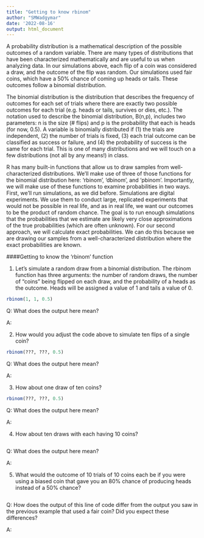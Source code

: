 ```yaml
---
title: "Getting to know rbinom"
author: "SMWadgymar"
date: '2022-08-16'
output: html_document
---
```


A probability distribution is a mathematical description of the possible outcomes of a random variable. There are many types of distributions that have been characterized mathematically and are useful to us when analyzing data. In our simulations above, each flip of a coin was considered a draw, and the outcome of the flip was random. Our simulations used fair coins, which have a 50% chance of coming up heads or tails. These outcomes follow a binomial distribution.  

The binomial distribution is the distribution that describes the frequency of outcomes for each set of trials where there are exactly two possible outcomes for each trial (e.g. heads or tails, survives or dies, etc.).  The notation used to describe the binomial distribution, B(n,p), includes two parameters: n is the size (# flips) and p is the probability that each is heads (for now, 0.5).  A variable is binomially distributed if (1) the trials are independent, (2) the number of trials is fixed, (3) each trial outcome can be classified as success or failure, and (4) the probability of success is the same for each trial. This is one of many distributions and we will touch on a few distributions (not all by any means!) in class. 

R has many built-in functions that allow us to draw samples from well-characterized distributions.  We’ll make use of three of those functions for the binomial distribution here: ‘rbinom’, ‘dbinom’, and ‘pbinom’. Importantly, we will make use of these functions to examine probabilities in two ways. First, we’ll run simulations, as we did before. Simulations are digital experiments. We use them to conduct large, replicated experiments that would not be possible in real life, and as in real life, we want our outcomes to be the product of random chance. The goal is to run enough simulations that the probabilities that we estimate are likely very close approximations of the true probabilities (which are often unknown). For our second approach, we will calculate exact probabilities. We can do this because we are drawing our samples from a well-characterized distribution where the exact probabilities are known.



####Getting to know the 'rbinom' function

1) Let's simulate a random draw from a binomial distribution.  The rbinom function has three arguments: the number of random draws, the number of "coins" being flipped on each draw, and the probability of a heads as the outcome.  Heads will be assigned a value of 1 and tails a value of 0.

```r
rbinom(1, 1, 0.5)
```

Q: What does the output here mean?

A: 


2) How would you adjust the code above to simulate ten flips of a single coin?

```r
rbinom(???, ???, 0.5)
```

Q: What does the output here mean?

A: 


3) How about one draw of ten coins?

```r
rbinom(???, ???, 0.5)
```

Q: What does the output here mean?

A: 


4) How about ten draws with each having 10 coins?

```r

```

Q: What does the output here mean?

A: 


5) What would the outcome of 10 trials of 10 coins each be if you were using a biased coin that gave you an 80% chance of producing heads instead of a 50% chance?

```r

```

Q: How does the output of this line of code differ from the output you saw in the previous example that used a fair coin?  Did you expect these differences?

A: 


